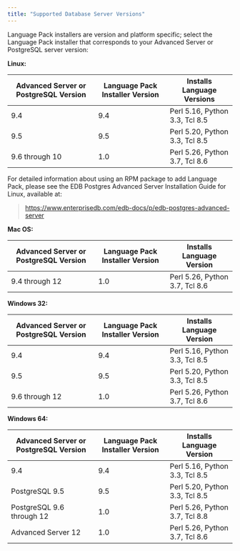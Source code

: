 ```yaml
---
title: "Supported Database Server Versions"
---
```


<div id="supported_database_server_versions" class="registered_link"></div>

Language Pack installers are version and platform specific; select the Language Pack installer that corresponds to your Advanced Server or PostgreSQL server version:

**Linux:**

| Advanced Server or PostgreSQL Version | Language Pack Installer Version | Installs Language Versions     |
| ------------------------------------- | ------------------------------- | ------------------------------ |
| 9.4                                   | 9.4                             | Perl 5.16, Python 3.3, Tcl 8.5 |
| 9.5                                   | 9.5                             | Perl 5.20, Python 3.3, Tcl 8.5 |
| 9.6 through 10                        | 1.0                             | Perl 5.26, Python 3.7, Tcl 8.6 |

For detailed information about using an RPM package to add Language Pack, please see the EDB Postgres Advanced Server Installation Guide for Linux, available at:

> <https://www.enterprisedb.com/edb-docs/p/edb-postgres-advanced-server>

**Mac OS:**

| Advanced Server or PostgreSQL Version | Language Pack Installer Version | Installs Language Version      |
| ------------------------------------- | ------------------------------- | ------------------------------ |
| 9.4 through 12                        | 1.0                             | Perl 5.26, Python 3.7, Tcl 8.6 |

**Windows 32:**

| Advanced Server or PostgreSQL Version | Language Pack Installer Version | Installs Language Version      |
| ------------------------------------- | ------------------------------- | ------------------------------ |
| 9.4                                   | 9.4                             | Perl 5.16, Python 3.3, Tcl 8.5 |
| 9.5                                   | 9.5                             | Perl 5.20, Python 3.3, Tcl 8.5 |
| 9.6 through 12                        | 1.0                             | Perl 5.26, Python 3.7, Tcl 8.6 |

**Windows 64:**

| Advanced Server or PostgreSQL Version | Language Pack Installer Version | Installs Language Version      |
| ------------------------------------- | ------------------------------- | ------------------------------ |
| 9.4                                   | 9.4                             | Perl 5.16, Python 3.3, Tcl 8.5 |
| PostgreSQL 9.5                        | 9.5                             | Perl 5.20, Python 3.3, Tcl 8.5 |
| PostgreSQL 9.6 through 12             | 1.0                             | Perl 5.26, Python 3.7, Tcl 8.8 |
| Advanced Server 12                    | 1.0                             | Perl 5.26, Python 3.7, Tcl 8.6 |
